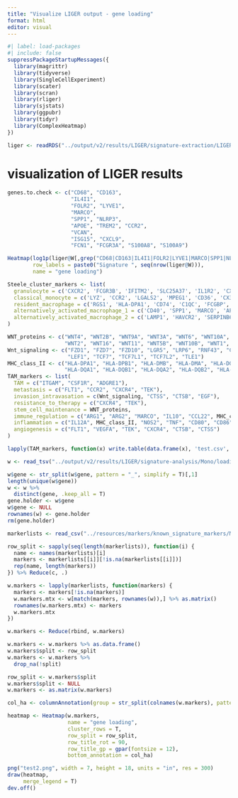 ```yaml
---
title: "Visualize LIGER output - gene loading"
format: html
editor: visual
---
```


```r
#| label: load-packages
#| include: false
suppressPackageStartupMessages({
  library(magrittr)
  library(tidyverse)
  library(SingleCellExperiment)
  library(scater)
  library(scran)
  library(rliger)
  library(sjstats)
  library(ggpubr)
  library(tidyr)
  library(ComplexHeatmap)
})
```

```r
liger <- readRDS("../output/v2/results/LIGER/signature-extraction/LIGER-object/Mono/Mono-liger-discovery.rds")
```

# visualization of LIGER results

```r
genes.to.check <- c("CD68", "CD163", 
                    "IL4I1", 
                    "FOLR2", "LYVE1", 
                    "MARCO", 
                    "SPP1", "NLRP3", 
                    "APOE", "TREM2", "CCR2", 
                    "VCAN", 
                    "ISG15", "CXCL9", 
                    "FCN1", "FCGR3A", "S100A8", "S100A9")
```

```r
Heatmap(log1p(liger@W[,grep("CD68|CD163|IL4I1|FOLR2|LYVE1|MARCO|SPP1|NLRP3|APOE|TREM2|CCR2|VCAN|ISG15|CXCL9|FCN1|FCGR3A|S100A8|S100A9", colnames(liger@W))]), 
        row_labels = paste0("Signature ", seq(nrow(liger@W))), 
        name = "gene loading")
```

```r
Steele_cluster_markers <- list(
  granulocyte = c('CXCR2', 'FCGR3B', 'IFITM2', 'SLC25A37', 'IL1R2', 'CXCR1', 'S100A8', 'SIRPA'), 
  classical_monocyte = c('LYZ', 'CCR2', 'LGALS2', 'MPEG1', 'CD36', 'CX3CR1', 'CLEC12A'), 
  resident_macrophage = c('RGS1', 'HLA-DPA1', 'CD74', 'C1QC', 'FCGBP', 'SEPP1', 'CSF1R', 'TREM2', 'S100A4'), 
  alternatively_activated_macrophage_1 = c('CD40', 'SPP1', 'MARCO', 'APOE', 'CHIT1', 'FABP5', 'CCL18', 'HLA-DQA1', 'COX17', 'LY6E'), 
  alternatively_activated_macrophage_2 = c('LAMP1', 'HAVCR2', 'SERPINB6', 'IL18', 'CCL2', 'ATF5', 'CXCL3', 'VEGFB', 'SLC2A1')
)

WNT_proteins <- c("WNT4", "WNT2B", "WNT9A", "WNT3A", "WNT6", "WNT10A", "WNT7A", "WNT5A", 
                  "WNT2", "WNT16", "WNT11", "WNT5B", "WNT10B", "WNT1", "WNT3", "WNT9B", "WNT7B")
Wnt_signaling <- c("FZD1", "FZD7", "FZD10", "LGR5", "LRP6", "RNF43", "CSNK1A1", "GSK3B", "AXIN1", "APC", "CTNNB1", 
                   "LEF1", "TCF7", "TCF7L1", "TCF7L2", "TLE1")
MHC_class_II <- c("HLA-DPA1", "HLA-DPB1", "HLA-DMB", "HLA-DMA", "HLA-DOB", "HLA-DOA", 
                  "HLA-DQA1", "HLA-DQB1", "HLA-DQA2", "HLA-DQB2", "HLA-DRA", "HLA-DRB5", "HLA-DRB1")
TAM_markers <- list(
  TAM = c("ITGAM", "CSF1R", "ADGRE1"), 
  metastasis = c("FLT1", "CCR2", "CXCR4", "TEK"), 
  invasion_intravasation = c(Wnt_signaling, "CTSS", "CTSB", "EGF"), 
  resistance_to_therapy = c("CXCR4", "TEK"), 
  stem_cell_maintenance = WNT_proteins, 
  immune_regulation = c("ARG1", "ARG2", "MARCO", "IL10", "CCL22", MHC_class_II), 
  inflammation = c("IL12A", MHC_class_II, "NOS2", "TNF", "CD80", "CD86"), 
  angiogenesis = c("FLT1", "VEGFA", "TEK", "CXCR4", "CTSB", "CTSS")
)

lapply(TAM_markers, function(x) write.table(data.frame(x), 'test.csv', append = T, sep = ","))
```

```r
w <- read_tsv("../output/v2/results/LIGER/signature-analysis/Mono/loading-matrices/Mono-gene-loading.tsv")
```

```r
w$gene <- str_split(w$gene, pattern = "_", simplify = T)[,1]
length(unique(w$gene))
w <- w %>%
  distinct(gene, .keep_all = T)
gene.holder <- w$gene
w$gene <- NULL
rownames(w) <- gene.holder
rm(gene.holder)
```

```r
markerlists <- read_csv("../resources/markers/known_signature_markers/Mono/Steele_cluster_marker_list.csv")
```

```r
row_split <- sapply(seq(length(markerlists)), function(i) {
  name <- names(markerlists)[i]
  markers <- markerlists[[i]][!is.na(markerlists[[i]])]
  rep(name, length(markers))
}) %>% Reduce(c, .)
```

```r
w.markers <- lapply(markerlists, function(markers) {
  markers <- markers[!is.na(markers)]
  w.markers.mtx <- w[match(markers, rownames(w)),] %>% as.matrix()
  rownames(w.markers.mtx) <- markers
  w.markers.mtx
})
```

```r
w.markers <- Reduce(rbind, w.markers)
```

```r
w.markers <- w.markers %>% as.data.frame()
w.markers$split <- row_split
w.markers <- w.markers %>%
  drop_na(!split)

row_split <- w.markers$split
w.markers$split <- NULL
w.markers <- as.matrix(w.markers)
```

```r
col_ha <- columnAnnotation(group = str_split(colnames(w.markers), pattern = " ", simplify = T)[,1])
```

```r
heatmap <- Heatmap(w.markers, 
                   name = "gene loading", 
                   cluster_rows = T, 
                   row_split = row_split, 
                   row_title_rot = 90,
                   row_title_gp = gpar(fontsize = 12),
                   bottom_annotation = col_ha)
```

```r
png("test2.png", width = 7, height = 18, units = "in", res = 300)
draw(heatmap,
     merge_legend = T)
dev.off()
```

```r

```
